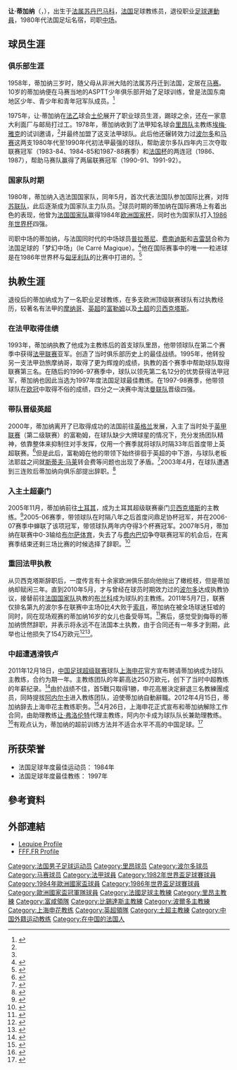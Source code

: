 {{noteTA|G1=足球|G2=法甲|G3=英超
|T=zh-hans:让·蒂加纳; zh-hk:讓·泰簡拿; zh-tw:讓·蒂加納;
|1=zh-hans:蒂加纳; zh-hk:泰簡拿; zh-tw:蒂加納;
}}
{{Football manager infobox
| playername = 让·蒂加纳<br />''Jean Tigana''
| fullname =  让·阿马杜·蒂加纳<br/>Jean Amadou Tigana
| nickname = 
| image = Jean Tigana.jpg
| image_size = 220
| countryofbirth = [[法属苏丹|法属苏丹]]（今属[[马里|马里]]）
| cityofbirth = [[巴马科|巴马科]]
| dateofbirth = {{birth date and age|1955|6|23}} 
| height = {{height|m=1.68}}
| position = [[中场|中场]]
| currentclub =
| youthyears1 = 1965–1972 | youthclubs1 = ASPTT马赛 
| youthyears2 = 1972–1974 | youthclubs2 = SO Les Caillols
| youthyears3 = 1974–1975 | youthclubs3 = 卡西斯
| years = 1975-1978<br/>1978-1981<br/>1981-1989<br/>1989-1991
| clubs = [[土倫瓦爾體育會|土伦]]<br/>[[里昂足球俱乐部|里昂]]<br/>[[波尔多足球俱乐部|波尔多]]<br/>[[马赛足球俱乐部|马赛]]
| caps(goals) = {{0}}76 (10)<br/>104 (15)<br/>251 (11)<br/>{{0}}56 {{0}}(0)
| nationalyears = 1980-1988
| nationalteam = [[法國國家足球隊|法國]] 
| nationalcaps(goals) = {{0}}52 {{0}}(1)
| manageryears = 1993-1995<br/>1995-1999<br/>2000-2003<br/>2005-2007<br/>2010-2011<br/>2012
| managerclubs = [[里昂足球俱乐部|里昂]]<br/>[[摩纳哥足球俱乐部|摩纳哥]]<br/>[[富勒姆足球俱乐部|富勒姆]]<br/>[[贝西克塔斯体操俱乐部|贝西克塔斯]]<br/>[[波尔多足球俱乐部|波尔多]]<br/>[[上海申花足球俱乐部|上海申花]]
|}}

'''让·蒂加纳'''（{{lang-fr|'''Jean Tigana'''}}，{{bd|1955年|6月23日|||Tigana, Jean}}），出生于[[法属苏丹|法属苏丹]][[巴马科|巴马科]]，[[法国|法国]]足球教练员，退役职业[[足球|足球]][[運動員|運動員]]，1980年代法国足坛名宿，司职[[中场|中场]]。

== 球员生涯 ==
===俱乐部生涯===
1958年，蒂加纳三岁时，随父母从非洲大陆的法属苏丹迁到法国，定居在[[马赛|马赛]]。10岁的蒂加纳便在马赛当地的ASPTT少年俱乐部开始了足球训练，曾是法国东南地区少年、青少年和青年冠军队成员。<ref name="辽宁体育科技">{{cite news|url=|title=法国中场“铁三角”的枢纽——蒂加纳|publisher=《辽宁体育科技》|date=1985年05期|accessdate=|author=}}</ref>

1975年，让·蒂加纳在[[法乙|法乙]]球会[[土倫瓦爾體育會|土伦]]展开了职业球员生涯，踢球之余，还在一家意大利面厂与邮局打过工。1978年，蒂加纳收到了法甲知名球会[[里昂足球俱乐部|里昂队]]主教练[[埃梅·雅克|埃梅·雅克]]的试训邀请，<ref name="辽宁体育科技"/>并最终加盟了这支法甲球队。此后他还辗转效力过[[波尔多足球俱乐部|波尔多]]和[[马赛足球俱乐部|马赛]]这两支1980年代至1990年代初法甲最强的球队，帮助波尔多队四年内三次夺取联赛冠军（1983-84、1984-85和1987-88赛季）和[[法国杯|法国杯]]的两连冠（1986、1987），帮助马赛队赢得了两届联赛冠军（1990-91、1991-92）。

===国家队时期===
1980年，蒂加纳入选法国国家队，同年5月，首次代表法国队参加国际比赛，对阵[[蘇聯國家足球隊|苏联队]]，此后逐渐成为国家队主力队员。<ref name="辽宁体育科技"/>球员时期的蒂加纳在国际赛场上有着出色的表现，他曾为[[法国国家足球队|法国国家队]]赢得1984年[[欧洲国家杯|欧洲国家杯]]，同时也为国家队打入[[1986年世界杯|1986年世界杯]]四强。

司职中场的蒂加纳，与法国同时代的中场球员[[米歇尔·普拉蒂尼|普拉蒂尼]]、[[路易斯·費爾南德斯|费南迪斯]]和[[阿兰·吉雷瑟|吉雷瑟]]合称为法国足球的「梦幻中场」（le Carré Magique）。<ref>{{cite news|url=http://equaliserfootball.com/2011/07/07/le-carre-magique/|title=1980s Month: Le Carré Magique|publisher=equaliserfootball.com|date=2011-07-07|accessdate=|author=Robert Fielder|language=en|archive-url=https://web.archive.org/web/20111111025151/http://equaliserfootball.com/2011/07/07/le-carre-magique/|archive-date=2011-11-11|dead-url=yes}}</ref>他在国际赛事中的唯一一粒进球是在1986年世界杯与[[匈牙利国家足球队|匈牙利队]]的比赛中打进的。<ref>{{cite news|url=http://sports.sina.com.cn/worldcup/history/1986.shtml|title=1986年墨西哥世界杯|publisher=新浪体育|date=|accessdate=|author=|archive-date=2016-03-04|archive-url=https://web.archive.org/web/20160304140141/http://sports.sina.com.cn/worldcup/history/1986.shtml|dead-url=no}}</ref>

== 执教生涯 ==
退役后的蒂加纳成为了一名职业足球教练，在多支欧洲顶级联赛球队有过执教经历，较著名有法甲的[[摩纳哥足球俱乐部|摩纳哥]]、[[英超|英超]]的[[富勒姆足球俱乐部|富勒姆]]以及[[土耳其足球超级联赛|土超]]的[[贝西克塔斯体操俱乐部|贝西克塔斯]]。

===在法甲取得佳绩===
1993年，蒂加纳执教了他成为主教练后的首支球队里昂，他带领球队在第二个赛季中获得[[法甲联赛|法甲联赛]]亚军。创造了当时俱乐部历史上的最佳战绩。1995年，他转投另一支法甲劲旅摩纳哥，取得了更为辉煌的成绩，执教的首个赛季中帮助球队取得联赛第三名。在随后的1996-97赛季中，球队以领先第二名12分的优势获得法甲冠军，蒂加纳也因此当选为1997年度法国足球最佳教练。在1997-98赛季，他带领球队在[[欧冠|欧冠]]中取得不俗的成绩，四分之一决赛中淘汰[[曼联队|曼联队]]晋级四强。

===带队晋级英超===
2000年，蒂加纳离开了已取得成功的法国前往[[英格兰|英格兰]]发展，入主了当时处于[[英格兰足球冠军联赛|英甲联赛]]（第二级联赛）的富勒姆，在球队缺少大牌球星的情况下，充分发扬团队精神，依靠整体来抑制住对手发挥，仅用一个赛季就将球队时隔33年后首度带上英超联赛。<ref>{{cite news|url=http://sports.eastday.com/epublish/gb/paper97/20010904/class009700003/hwz396686.htm|title=蒂加纳“导演”富勒姆神话|publisher=东方网|date=2001-09-04|accessdate=|author=|archive-date=2002-09-24|archive-url=https://web.archive.org/web/20020924092113/http://sports.eastday.com/epublish/gb/paper97/20010904/class009700003/hwz396686.htm|dead-url=yes}}</ref>但是此后，富勒姆在他的带领下始终徘徊于英超的中下游，与球队老板法耶兹之间就[[斯蒂夫·马莱|斯蒂夫·马莱]]转会费等问题也出现了矛盾。<ref>{{cite news|url=http://www.beelink.com/20030328/1325483.shtml|title=富勒姆主帅蒂加纳即将下课 新主帅标准看齐莫耶斯|publisher=体坛周报|date=2003-03-28|accessdate=|author=}}{{dead link|date=2018年4月 |bot=InternetArchiveBot |fix-attempted=yes }}</ref>2003年4月，在球队遭遇到三连败后蒂加纳向俱乐部提出辞职。<ref>{{cite news|url=http://sports.sohu.com/51/66/news208626651.shtml|title=难咽三连败的苦果 英超富勒姆队主帅蒂加纳辞职|publisher=北京青年报|date=2003-04-20|accessdate=|author=|archive-url=https://web.archive.org/web/20160304214418/http://sports.sohu.com/51/66/news208626651.shtml|archive-date=2016-03-04|dead-url=yes}}</ref>

===入主土超豪门===
2005年11月，蒂加纳前往[[土耳其|土耳其]]，成为土耳其超级联赛豪门[[贝西克塔斯体操俱乐部|贝西克塔斯]]的主教练。<ref>{{cite news|url=http://sports.sohu.com/20051102/n227371026.shtml|title=贝西克塔斯聘任新帅 待业蒂加纳远嫁土耳其豪门|publisher=搜狐体育|date=2005-11-02|accessdate=|author=张晶|archive-url=https://web.archive.org/web/20181008032204/http://sports.sohu.com/20051102/n227371026.shtml|archive-date=2018-10-08|dead-url=yes}}</ref>2005-06赛季，带领球队在时隔八年之后首度问鼎足协杯冠军，并在2006-07赛季中蝉联了该项冠军，带领球队两年内夺得3个杯赛冠军。2007年5月，蒂加纳在联赛中0-3输给[[布尔萨体育|布尔萨体育]]，失去了与[[费内巴切体育俱乐部|费内巴切]]争夺联赛冠军的机会后，在离赛季结束还剩三场比赛的时候选择了辞职。<ref>{{cite news|url=http://www.uefa.com/memberassociations/news/newsid=538256.html|title=Tigana calls time at Besiktas|publisher=UEFA news|date=2007-05-14|accessdate=|author=|language=en|archive-date=2013-09-17|archive-url=https://web.archive.org/web/20130917181527/http://www.uefa.com/memberassociations/news/newsid=538256.html|dead-url=no}}</ref>

===重回法甲执教===
从贝西克塔斯辞职后，一度传言有十余家欧洲俱乐部向他抛出了橄榄枝，但是蒂加纳却赋闲三年。直到2010年5月，才与曾经在球员时期效力过的[[波尔多足球俱乐部|波尔多]]达成执教协议，接替前往[[法国国家足球队|法国国家队]]执教的[[劳伦特·布兰科|布兰科]]成为球队的主教练。2011年5月7日，联赛仅排名第九的波尔多在联赛中主场0比4大败于[[索肖足球俱乐部|索肖]]，蒂加纳在被全场球迷狂嘘的同时，同在现场观赛的蒂加纳16岁的女儿也备受辱骂。<ref>{{cite news|url=http://sports.163.com/12/0419/15/7VFCF25100051C8U.html|title=13年最不受欢迎之人 蒂加纳因官司失法国帅位|publisher=网易体育|date=2012-04-19|accessdate=|author=|archive-url=https://web.archive.org/web/20130104222032/http://sports.163.com/12/0419/15/7VFCF25100051C8U.html|archive-date=2013-01-04|dead-url=yes}}</ref>赛后，感觉受到侮辱的蒂加纳愤然辞职，并表示将永远不在法国本土执教，由于合同还有一年多才到期，此举也让他损失了154万欧元<ref>{{cite news|url=http://news.xinhuanet.com/sports/2011-12/16/c_122431952.htm|title=蒂加纳曾因辞职失百万欧元 他眼里尊严比钱重要|publisher=东方体育日报|date=2011-12-16|accessdate=|author=}}{{dead link|date=2018年4月 |bot=InternetArchiveBot |fix-attempted=yes }}</ref><ref>{{cite news|url=http://news.eastday.com/gd2008/s/2012/0406/3963461785.html|title=蒂加纳：离开法国因女儿受侵犯 永不再回那里执教|publisher=凤凰资讯|date=2011-04-06|accessdate=|author=沈坤彧}}{{dead link|date=2018年4月 |bot=InternetArchiveBot |fix-attempted=yes }}</ref>。

===中超遭遇滑铁卢===
2011年12月18日，[[中国足球超级联赛|中国足球超级联赛]]球队[[上海申花足球俱乐部|上海申花]]官方宣布聘请蒂加纳成为球队主教练，合约为期一年。主教练团队的年薪高达250万欧元，创下了当时中超教练的年薪纪录。<ref>{{cite news|url=http://epaper.jinghua.cn/html/2011-12/19/content_743154.htm|title=蒂加纳天价年薪入申花|publisher=京华时报|date=2011-12-19|accessdate=|author=孙永军}}{{dead link|date=2018年4月 |bot=InternetArchiveBot |fix-attempted=yes }}</ref>由於战绩不佳，首5戰只取得1勝，申花高層決定辭退三名教練團成员，同時提拔[[尼古拉·阿内尔卡|阿内尔卡]]进入教练团队，迫使蒂加纳自動辭職。2012年4月15日，蒂加纳辞去上海申花主教练职务。<ref>{{cite news|url=http://sports.sina.com.cn/j/2012-04-15/20446023640.shtml|title=蒂加纳正式向申花发函不再担任主帅 新帅人选已定|publisher=新浪体育|date=2012-04-15|accessdate=|author=|language=|archive-date=2018-01-15|archive-url=https://web.archive.org/web/20180115145750/http://sports.sina.com.cn/j/2012-04-15/20446023640.shtml|dead-url=no}}</ref>4月26日，上海申花正式宣布和蒂加纳解除工作合同，由助理教练[[让·弗洛伦特·伊本吉|让·弗洛伦特]]代理主教练，阿内尔卡成为球队队长兼助理教练。<ref>{{cite news|url=http://sports.eastday.com/s/20120426/u1a6517082.html|title=申花：与蒂加纳友好分手 不透露细节成合同条款|publisher=东方网转搜狐体育|date=2012-04-26|accessdate=|author=裴力|archive-date=2015-05-13|archive-url=https://web.archive.org/web/20150513145501/http://sports.eastday.com/s/20120426/u1a6517082.html|dead-url=no}}</ref>有观点认为，蒂加纳的超前训练方法并不适合水平不高的中国足球。<ref>{{cite news|url=http://news.ifeng.com/sports/pinglun/detail_2012_04/17/13945339_0.shtml|title=蒂加纳水平到底怎么样|publisher=辽宁日报|date=2012-04-17|accessdate=|author=黄岩|archive-date=2012-04-18|archive-url=https://web.archive.org/web/20120418002028/http://news.ifeng.com/sports/pinglun/detail_2012_04/17/13945339_0.shtml|dead-url=no}}</ref>

==所获荣誉==
*法国足球年度最佳运动员： 1984年
*法国足球年度最佳教练： 1997年

==參考資料==
{{Reflist|2}}

==外部連結==
* [http://www.lequipe.fr/Football/FootballFicheJoueur9660.html Lequipe Profile]{{Wayback|url=http://www.lequipe.fr/Football/FootballFicheJoueur9660.html |date=20071022122324 }}
* [http://www.fff.fr/servfff/historique/historique.php?cherche_joueur=TIGANA&submit=go FFF.FR Profile]{{Wayback|url=http://www.fff.fr/servfff/historique/historique.php?cherche_joueur=TIGANA&submit=go |date=20051026082142 }}

{{1982年世界盃足球賽法國參賽名單}}
{{1984年歐洲國家盃法國參賽名單}}
{{1986年世界盃足球賽法國參賽名單}}
{{上海申花主教练}}

{{Authority control}}
{{DEFAULTSORT:Tigana, Jean}}
[[Category:法国男子足球运动员|Category:法国男子足球运动员]]
[[Category:里昂球员|Category:里昂球员]]
[[Category:波尔多球员|Category:波尔多球员]]
[[Category:马赛球员|Category:马赛球员]]
[[Category:法甲球員|Category:法甲球員]]
[[Category:1982年世界盃足球賽球員|Category:1982年世界盃足球賽球員]]
[[Category:1984年歐洲國家盃球員|Category:1984年歐洲國家盃球員]]
[[Category:1986年世界盃足球賽球員|Category:1986年世界盃足球賽球員]]
[[Category:歐洲國家盃冠軍隊球員|Category:歐洲國家盃冠軍隊球員]]
[[Category:法國足球主教練|Category:法國足球主教練]]
[[Category:里昂主教練|Category:里昂主教練]]
[[Category:富咸領隊|Category:富咸領隊]]
[[Category:比錫達斯主教練|Category:比錫達斯主教練]]
[[Category:波爾多主教練|Category:波爾多主教練]]
[[Category:上海申花教练|Category:上海申花教练]]
[[Category:英超領隊|Category:英超領隊]]
[[Category:土超主教練|Category:土超主教練]]
[[Category:中国外籍运动教练|Category:中国外籍运动教练]]
[[Category:在中国的法国人|Category:在中国的法国人]]